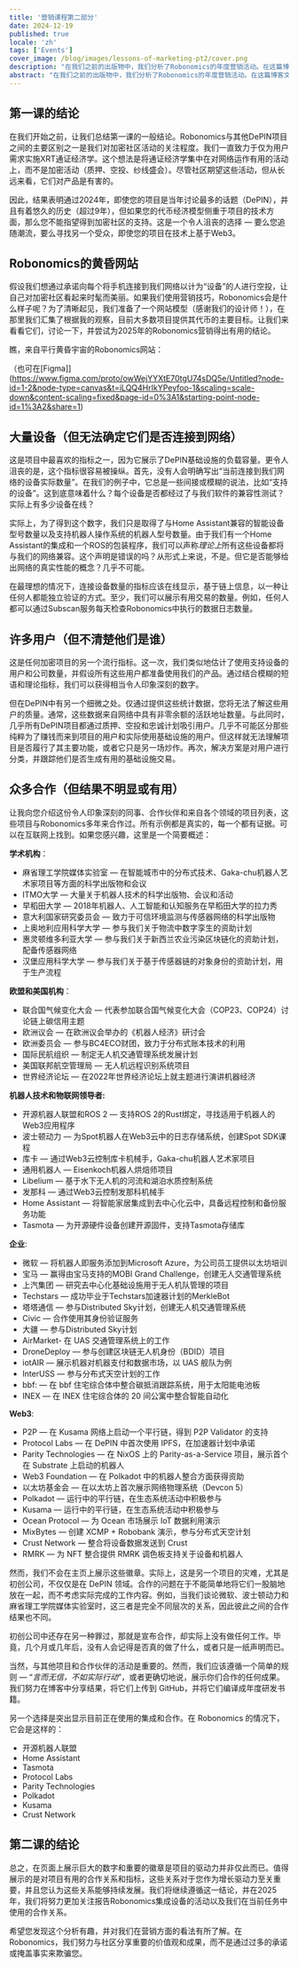 ```yaml
---
title: '营销课程第二部分'
date: 2024-12-19
published: true
locale: 'zh'
tags: ['Events']
cover_image: /blog/images/lessons-of-marketing-pt2/cover.png
description: "在我们之前的出版物中，我们分析了Robonomics的年度营销活动。在这篇博客文章中，我们将从加密社区期望的角度看待Robonomics。我们将讨论为什么我们不想跟随它们。伊万·伯曼[Fingerling42]"
abstract: "在我们之前的出版物中，我们分析了Robonomics的年度营销活动。在这篇博客文章中，我们将从加密社区期望的角度看待Robonomics。我们将讨论为什么我们不想跟随它们。伊万·伯曼[Fingerling42]"
---
```


## 第一课的结论

在我们开始之前，让我们总结第一课的一般结论。Robonomics与其他DePIN项目之间的主要区别之一是我们对加密社区活动的关注程度。我们一直致力于仅为用户需求实施XRT通证经济学。这个想法是将通证经济学集中在对网络运作有用的活动上，而不是加密活动（质押、空投、纱线盛会）。尽管社区期望这些活动，但从长远来看，它们对产品是有害的。

因此，结果表明通过2024年，即使您的项目是当年讨论最多的话题（DePIN），并且有着悠久的历史（超过9年），但如果您的代币经济模型侧重于项目的技术方面，那么您不能指望得到加密社区的支持。这是一个令人沮丧的选择 — 要么您追随潮流，要么寻找另一个受众，即使您的项目在技术上基于Web3。

## Robonomics的黄昏网站

假设我们想通过承诺向每个将手机连接到我们网络以计为“设备”的人进行空投，让自己对加密社区看起来时髦而美丽。如果我们使用营销技巧，Robonomics会是什么样子呢？为了清晰起见，我们准备了一个网站模型（感谢我们的设计师！），在那里我们汇集了根据我的观察，目前大多数项目提供其代币的主要目标。让我们来看看它们，讨论一下，并尝试为2025年的Robonomics营销得出有用的结论。

瞧，来自平行黄昏宇宙的Robonomics网站：

（也可在[Figma]](https://www.figma.com/proto/owWejYYXtE70tgU74sDQ5e/Untitled?node-id=1-2&node-type=canvas&t=iLQQ4HrIkYPeyfoo-1&scaling=scale-down&content-scaling=fixed&page-id=0%3A1&starting-point-node-id=1%3A2&share=1)

<RbImage zoom src="/blog/images/lessons-of-marketing-pt2/dusk-robo-site.webp" alt="Robonomics黄昏站点" />

## 大量设备（但无法确定它们是否连接到网络）

这是项目中最喜欢的指标之一，因为它展示了DePIN基础设施的负载容量。更令人沮丧的是，这个指标很容易被操纵。首先，没有人会明确写出“当前连接到我们网络的设备实际数量”。在我们的例子中，它总是一些间接或模糊的说法，比如“支持的设备”。这到底意味着什么？每个设备是否都经过了与我们软件的兼容性测试？实际上有多少设备在线？

实际上，为了得到这个数字，我们只是取得了与Home Assistant兼容的智能设备型号数量以及支持机器人操作系统的机器人型号数量。由于我们有一个Home Assistant的集成和一个ROS的包装程序，我们可以声称*理论上*所有这些设备都将与我们的网络兼容。这个声明是错误的吗？从形式上来说，不是。但它是否能够给出网络的真实性能的概念？几乎不可能。

在最理想的情况下，连接设备数量的指标应该在线显示，基于链上信息，以一种让任何人都能独立验证的方式。至少，我们可以展示有用交易的数量。例如，任何人都可以通过Subscan服务每天检查Robonomics中执行的数据日志数量。

## 许多用户（但不清楚他们是谁）

这是任何加密项目的另一个流行指标。这一次，我们类似地估计了使用支持设备的用户和公司数量，并假设所有这些用户都准备使用我们的产品。通过结合模糊的短语和理论指标，我们可以获得相当令人印象深刻的数字。

但在DePIN中有另一个细微之处。仅通过提供这些统计数据，您将无法了解这些用户的质量。通常，这些数据来自网络中具有非零余额的活跃地址数量。与此同时，几乎所有DePIN项目都通过质押、空投和忠诚计划吸引用户。几乎不可能区分那些纯粹为了赚钱而来到项目的用户和实际使用基础设施的用户。但这样就无法理解项目是否履行了其主要功能，或者它只是另一场炒作。再次，解决方案是对用户进行分类，并跟踪他们是否生成有用的基础设施交易。

## 众多合作（但结果不明显或有用）

让我向您介绍这份令人印象深刻的同事、合作伙伴和来自各个领域的项目列表，这些项目与Robonomics多年来合作过。所有示例都是真实的，每一个都有证据。可以在互联网上找到。如果您感兴趣，这里是一个简要概述：

**学术机构**：

- 麻省理工学院媒体实验室 — 在智能城市中的分布式技术、Gaka-chu机器人艺术家项目等方面的科学出版物和会议
- ITMO大学 — 大量关于机器人技术的科学出版物、会议和活动
- 早稻田大学 — 2018年机器人、人工智能和认知服务在早稻田大学的拉力秀
- 意大利国家研究委员会 — 致力于可信环境监测与传感器网络的科学出版物
- 上奥地利应用科学大学 — 参与我们关于物流中数字孪生的资助计划
- 惠灵顿维多利亚大学 — 参与我们关于新西兰农业污染区块链化的资助计划，配备传感器网络
- 汉堡应用科学大学 — 参与我们关于基于传感器链的对象身份的资助计划，用于生产流程

**欧盟和美国机构**：

- 联合国气候变化大会 — 代表参加联合国气候变化大会（COP23、COP24）讨论链上碳信用主题
- 欧洲议会 — 在欧洲议会举办的《机器人经济》研讨会
- 欧洲委员会 — 参与BC4ECO财团，致力于分布式账本技术的利用
- 国际民航组织 — 制定无人机交通管理系统发展计划
- 美国联邦航空管理局 — 无人机远程识别系统项目
- 世界经济论坛 — 在2022年世界经济论坛上就主题进行演讲机器经济

**机器人技术和物联网领导者:**

- 开源机器人联盟和ROS 2 — 支持ROS 2的Rust绑定，寻找适用于机器人的Web3应用程序
- 波士顿动力 — 为Spot机器人在Web3云中的日志存储系统，创建Spot SDK课程
- 库卡 — 通过Web3云控制库卡机械手，Gaka-chu机器人艺术家项目
- 通用机器人 — Eisenkoch机器人烘焙师项目
- Libelium — 基于水下无人机的河流和湖泊水质控制系统
- 发那科 — 通过Web3云控制发那科机械手
- Home Assistant — 将智能家居集成到去中心化云中，具备远程控制和备份服务功能
- Tasmota — 为开源硬件设备创建开源固件，支持Tasmota存储库

**企业**:

- 微软 — 将机器人即服务添加到Microsoft Azure，为公司员工提供以太坊培训
- 宝马 — 赢得由宝马支持的MOBI Grand Challenge，创建无人交通管理系统
- 上汽集团 — 研究去中心化基础设施用于无人机队管理的项目
- Techstars — 成功毕业于Techstars加速器计划的MerkleBot
- 塔塔通信 — 参与Distributed Sky计划，创建无人机交通管理系统
- Civic — 合作使用其身份验证服务
- 大疆 — 参与Distributed Sky计划
- AirMarket- 在 UAS 交通管理系统上的工作
- DroneDeploy — 参与创建区块链无人机身份（BDID）项目
- iotAIR — 展示机器对机器支付和数据市场，以 UAS 舰队为例
- InterUSS — 参与分布式天空计划的工作
- bbf: — 在 bbf 住宅综合体中整合碳抵消跟踪系统，用于太阳能电池板
- INEX — 在 INEX 住宅综合体的 20 间公寓中整合智能自动化

**Web3**:

- P2P — 在 Kusama 网络上启动一个平行链，得到 P2P Validator 的支持
- Protocol Labs — 在 DePIN 中首次使用 IPFS，在加速器计划中承诺
- Parity Technologies — 在 NixOS 上的 Parity-as-a-Service 项目，展示首个在 Substrate 上启动的机器人
- Web3 Foundation — 在 Polkadot 中的机器人整合方面获得资助
- 以太坊基金会 — 在以太坊上首次展示网络物理系统（Devcon 5）
- Polkadot — 运行中的平行链，在生态系统活动中积极参与
- Kusama — 运行中的平行链，在生态系统活动中积极参与
- Ocean Protocol — 为 Ocean 市场展示 IoT 数据利用演示
- MixBytes — 创建 XCMP + Robobank 演示，参与分布式天空计划
- Crust Network — 整合将设备数据发送到 Crust
- RMRK — 为 NFT 整合提供 RMRK 调色板支持关于设备和机器人

然而，我们不会在主页上展示这些徽章。实际上，这是另一个项目的灾难，尤其是初创公司，不仅仅是在 DePIN 领域。合作的问题在于不能简单地将它们一股脑地放在一起，而不考虑实际完成的工作内容。例如，当我们谈论微软、波士顿动力和麻省理工学院媒体实验室时，这三者是完全不同层次的关系，因此彼此之间的合作结果也不同。

初创公司中还存在另一种罪过，那就是宣布合作，却实际上没有做任何工作。毕竟，几个月或几年后，没有人会记得是否真的做了什么，或者只是一纸声明而已。

当然，与其他项目和合作伙伴的活动是重要的。然而，我们应该遵循一个简单的规则 — “*言而无信，不如实际行动*”，或者更确切地说，展示你们合作的任何成果。我们努力在博客中分享结果，将它们上传到 GitHub，并将它们编译成年度研发书籍。

另一个选择是突出显示目前正在使用的集成和合作。在 Robonomics 的情况下，它会是这样的：

- 开源机器人联盟
- Home Assistant
- Tasmota
- Protocol Labs
- Parity Technologies
- Polkadot
- Kusama
- Crust Network

## 第二课的结论

总之，在页面上展示巨大的数字和重要的徽章是项目的驱动力并非仅此而已。值得展示的是对项目有用的合作关系和指标，这些关系对于您作为增长驱动力至关重要，并且您认为这些关系能够持续发展。我们将继续遵循这一结论，并在2025年，我们将努力更加关注报告Robonomics集成设备的活动以及我们在当前任务中使用的合作关系。

希望您发现这个分析有趣，并对我们在营销方面的看法有所了解。在Robonomics，我们努力与社区分享重要的价值观和成果，而不是通过过多的承诺或掩盖事实来欺骗您。